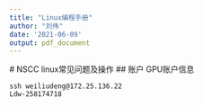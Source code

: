 ```yaml
---
title: "Linux编程手册"
author: "刘伟"
date: '2021-06-09'
output: pdf_document
---
```

  # NSCC linux常见问题及操作
  ## 账户
  GPU账户信息
```linux
ssh weiliudeng@172.25.136.22
Ldw-258174718

```